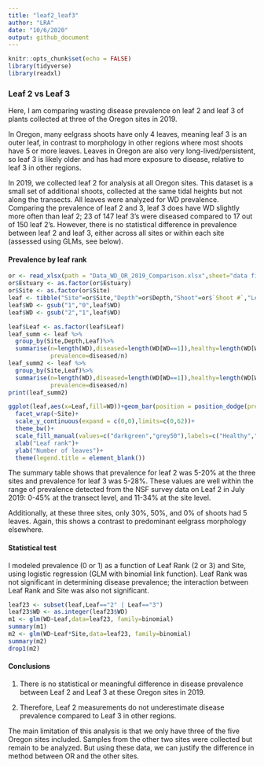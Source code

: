 ```yaml
---
title: "leaf2_leaf3"
author: "LRA"
date: "10/6/2020"
output: github_document
---
```


```r
knitr::opts_chunk$set(echo = FALSE)
library(tidyverse)
library(readxl)
```

### Leaf 2 vs Leaf 3

Here, I am comparing wasting disease prevalence on leaf 2 and leaf 3 of plants collected at three of the Oregon sites in 2019. 

In Oregon, many eelgrass shoots have only 4 leaves, meaning leaf 3 is an outer leaf, in contrast to morphology in other regions where most shoots have 5 or more leaves. Leaves in Oregon are also very long-lived/persistent, so leaf 3 is likely older and has had more exposure to disease, relative to leaf 3 in other regions.

In 2019, we collected leaf 2 for analysis at all Oregon sites. This dataset is a small set of additional shoots, collected at the same tidal heights but not along the transects. All leaves were analyzed for WD prevalence. Comparing the prevalence of leaf 2 and 3, leaf 3 does have WD slightly more often than leaf 2; 23 of 147 leaf 3's were diseased compared to 17 out of 150 leaf 2's. However, there is no statistical difference in prevalence between leaf 2 and leaf 3, either across all sites or within each site (assessed using GLMs, see below). 

#### Prevalence by leaf rank

```r
or <- read_xlsx(path = "Data_WD_OR_2019_Comparison.xlsx",sheet="data final",trim_ws = TRUE)
or$Estuary <- as.factor(or$Estuary)
or$Site <- as.factor(or$Site)
leaf <- tibble("Site"=or$Site,"Depth"=or$Depth,"Shoot"=or$`Shoot #`,"Leaf"=or$`Leaf #`,WD=or$`Wasting Disease?`)
leaf$WD <- gsub("1","0",leaf$WD)
leaf$WD <- gsub("2","1",leaf$WD)

leaf$Leaf <- as.factor(leaf$Leaf)
leaf_summ <- leaf %>%
  group_by(Site,Depth,Leaf)%>%
  summarise(n=length(WD),diseased=length(WD[WD==1]),healthy=length(WD[WD==0]),
            prevalence=diseased/n)
leaf_summ2 <- leaf %>%
  group_by(Site,Leaf)%>%
  summarise(n=length(WD),diseased=length(WD[WD==1]),healthy=length(WD[WD==0]),
            prevalence=diseased/n)
print(leaf_summ2)

ggplot(leaf,aes(x=Leaf,fill=WD))+geom_bar(position = position_dodge(preserve = "single"))+
  facet_wrap(~Site)+
  scale_y_continuous(expand = c(0,0),limits=c(0,62))+
  theme_bw()+
  scale_fill_manual(values=c("darkgreen","grey50"),labels=c("Healthy","Diseased"))+
  xlab("Leaf rank")+
  ylab("Number of leaves")+
  theme(legend.title = element_blank())
```

The summary table shows that prevalence for leaf 2 was 5-20% at the three sites and prevalence for leaf 3 was 5-28%. These values are well within the range of prevalence detected from the NSF survey data on Leaf 2 in July 2019: 0-45% at the transect level, and 11-34% at the site level. 

Additionally, at these three sites, only 30%, 50%, and 0% of shoots had 5 leaves. Again, this shows a contrast to predominant eelgrass morphology elsewhere.

#### Statistical test

I modeled prevalence (0 or 1) as a function of Leaf Rank (2 or 3) and Site, using logistic regression (GLM with binomial link function). Leaf Rank was not significant in determining disease prevalence; the interaction between Leaf Rank and Site was also not significant. 

```r
leaf23 <- subset(leaf,Leaf=="2" | Leaf=="3")
leaf23$WD <- as.integer(leaf23$WD)
m1 <- glm(WD~Leaf,data=leaf23, family=binomial)
summary(m1)
m2 <- glm(WD~Leaf*Site,data=leaf23, family=binomial)
summary(m2)
drop1(m2)
```

#### Conclusions

1. There is no statistical or meaningful difference in disease prevalence between Leaf 2 and Leaf 3 at these Oregon sites in 2019.

2. Therefore, Leaf 2 measurements do not underestimate disease prevalence compared to Leaf 3 in other regions.

The main limitation of this analysis is that we only have three of the five Oregon sites included. Samples from the other two sites were collected but remain to be analyzed. But using these data, we can justify the difference in method between OR and the other sites. 